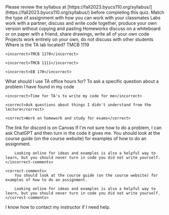 <quiz>
<settings title="Syllabus Quiz" due_at="Dec 21, 2023, 11:59 PM" available_to="Dec 21, 2023, 11:59 PM" points_possible="6" assignment_group="Labs" shuffle_answers="False" allowed_attempts="-1" >
    Please review the syllabus at [https://fall2023.byucs110.org/syllabus/](https://fall2023.byucs110.org/syllabus/) before completing this quiz.
</settings>


<question type="matching">
    Match the type of assignment with how you can work with your classmates
    <pair>
        <left>Labs</left>
        <right>work with a partner, discuss and write code together, produce your own version without copying and pasting</right>
    </pair>
    <pair>
        <left>Homeworks</left>
        <right>discuss on a whiteboard or on paper with a friend, share drawings, write all of your own code</right>
    </pair>
    <pair>
        <left>Projects</left>
        <right>work entirely on your own, do not discuss with other students</right>
    </pair>
</question>

<question type="multiple-choice">
    Where is the TA lab located?
    <correct>TMCB 1119</correct>

    <incorrect>TMCB 1170</incorrect>

    <incorrect>TMCB 1111</incorrect>

    <incorrect>EB 170</incorrect>
</question>

<question type="multiple-answers">
    What should I use TA office hours for?
    <correct>To ask a specific question about a problem I have found in my code</correct>

    <incorrect>Time for TA's to write my code for me</incorrect>

    <correct>Ask questions about things I didn't understand from the lecture</correct>

    <correct>Work on homework and study for exams</correct>
</question>

<question type="true-false">
    <correct>The link for discord is on Canvas</correct>
</question>

<question type="true-false">
    <incorrect>
        If I'm not sure how to do a problem, I can ask ChatGPT and then turn in the code it gives me.
    </incorrect>
    <incorrect-comments>
        You should look at the course guide (on the course website) for examples of how to do an assignment.

        Looking online for ideas and examples is also a helpful way to learn, but you should never turn in code you did not write yourself.
    </incorrect-comments>

    <correct-comments>
        You should look at the course guide (on the course website) for examples of how to do an assignment.

        Looking online for ideas and examples is also a helpful way to learn, but you should never turn in code you did not write yourself.
    </correct-comments>
</question>

<question type="true-false">
    <correct>I know how to contact my instructor if I need help.</correct>
</question>

</quiz>

